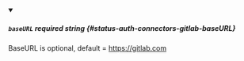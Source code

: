
<details className="config-field" data-expandable="false" open>
<summary>

##### `baseURL` <span className="config-field-required" data-required="false">required</span> <span className="config-field-type">string</span> <span className="config-field-default"></span> <span className="config-field-enum"></span> {#status-auth-connectors-gitlab-baseURL}

BaseURL is optional, default = https://gitlab.com

</summary>



</details>
